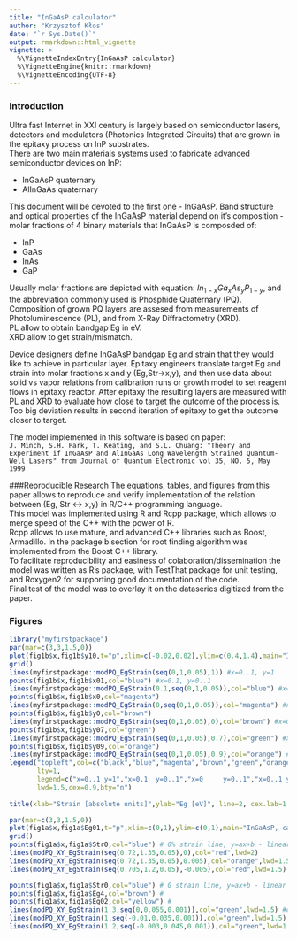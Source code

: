 ```yaml
---
title: "InGaAsP calculator"
author: "Krzysztof Kłos"  
date: "`r Sys.Date()`"
output: rmarkdown::html_vignette
vignette: >
  %\VignetteIndexEntry{InGaAsP calculator}
  %\VignetteEngine{knitr::rmarkdown}
  %\VignetteEncoding{UTF-8}
---
```

### Introduction
Ultra fast Internet in XXI century is largely based on semiconductor lasers, detectors and modulators (Photonics Integrated Circuits) that are grown in the epitaxy process on InP substrates.  
There are two main materials systems used to fabricate advanced semiconductor devices on InP:

- InGaAsP quaternary
- AlInGaAs quaternary

This document will be devoted to the first one - InGaAsP. Band structure and optical properties of the InGaAsP material depend on it's composition - molar fractions of 4 binary materials that InGaAsP is composded of:

- InP
- GaAs
- InAs
- GaP

Usually molar fractions are depicted with equation: $In_{1-x}Ga_xAs_yP_{1-y}$, and the abbreviation commonly used is Phosphide Quaternary (PQ).
Composition of grown PQ layers are assesed from measurements of Photoluminescence (PL), and from X-Ray Diffractometry (XRD).  
PL allow to obtain bandgap Eg in eV.  
XRD allow to get strain/mismatch.  

Device designers define InGaAsP bandgap Eg and strain that they would like to achieve in particular layer. Epitaxy engineers translate target Eg and strain into molar fractions x and y (Eg,Str->x,y), and then use data about solid vs vapor relations from calibration runs or growth model to set reagent flows in epitaxy reactor.  After epitaxy the resulting layers are measured with PL and XRD to evaluate how close to target the outcome of the process is.  Too big deviation results in second iteration of epitaxy to get the outcome closer to target.  

The model implemented in this software is based on paper:  
`J. Minch, S.H. Park, T. Keating, and S.L. Chuang: "Theory and Experiment if InGaAsP and AlInGaAs Long Wavelength Strained Quantum-Well Lasers" from Journal of Quantum Electronic vol 35, NO. 5, May 1999`

###Reproducible Research
The equations, tables, and figures from this paper allows to reproduce and verify implementation of the relation between (Eg, Str <-> x,y) in R/C++ programming language.  
This model was implemented using R and Rcpp package, which allows to merge speed of the C++ with the power of R.  
Rcpp allows to use mature, and advanced C++ libraries such as Boost, Armadillo. 
In the package bisection for root finding algorithm was implemented from the Boost C++ library.  
To facilitate reproducibility and easiness of colaboration/dissemination the model was written as R's package, with TestThat package for unit testing, and Roxygen2 for supporting good documentation of the code.  
Final test of the model was to overlay it on the dataseries digitized from the paper.

### Figures

```r
library("myfirstpackage")
par(mar=c(3,3,1.5,0))
plot(fig1b$x,fig1b$y10,t="p",xlim=c(-0.02,0.02),ylim=c(0.4,1.4),main="InGaAsP, calculated overlaid on digitized") #x=0..1, y=1
grid()
lines(myfirstpackage::modPQ_EgStrain(seq(0,1,0.05),1)) #x=0..1, y=1
points(fig1b$x,fig1b$x01,col="blue") #x=0.1, y=0..1
lines(myfirstpackage::modPQ_EgStrain(0.1,seq(0,1,0.05)),col="blue") #x=0.1, y=0..1
points(fig1b$x,fig1b$x0,col="magenta")
lines(myfirstpackage::modPQ_EgStrain(0,seq(0,1,0.05)),col="magenta") #x=0, y=0..1
points(fig1b$x,fig1b$y0,col="brown")
lines(myfirstpackage::modPQ_EgStrain(seq(0,1,0.05),0),col="brown") #x=0..1, y=0
points(fig1b$x,fig1b$y07,col="green")
lines(myfirstpackage::modPQ_EgStrain(seq(0,1,0.05),0.7),col="green") #x=0..1, y=0.7
points(fig1b$x,fig1b$y09,col="orange")
lines(myfirstpackage::modPQ_EgStrain(seq(0,1,0.05),0.9),col="orange") #x=0..1, y=0.9
legend("topleft",col=c("black","blue","magenta","brown","green","orange"),
       lty=1,
       legend=c("x=0..1 y=1","x=0.1  y=0..1","x=0     y=0..1","x=0..1 y=0","x=0..1 y=0.7","x=0..1 y=0.9"),
       lwd=1.5,cex=0.9,bty="n")
 
title(xlab="Strain [absolute units]",ylab="Eg [eV]", line=2, cex.lab=1.1, family="Calibri Light")

```



```r

par(mar=c(3,3,1.5,0))
plot(fig1a$x,fig1a$Eg01,t="p",xlim=c(0,1),ylim=c(0,1),main="InGaAsP, calculated overlaid on digitized")
grid()
points(fig1a$x,fig1a$Str0,col="blue") # 0% strain line, y=ax+b - linear relation between them to get 0
lines(modPQ_XY_EgStrain(seq(0.72,1.35,0.05),0),col="red",lwd=2)
lines(modPQ_XY_EgStrain(seq(0.72,1.35,0.05),0.005),col="orange",lwd=1.5) #0.5% strain line
lines(modPQ_XY_EgStrain(seq(0.705,1.2,0.05),-0.005),col="red",lwd=1.5) #-0.5% strain line

points(fig1a$x,fig1a$Str0,col="blue") # 0 strain line, y=ax+b - linear relation between them to get 0 strain
points(fig1a$x,fig1a$Eg4,col="brown") # 
points(fig1a$x,fig1a$Eg02,col="yellow") # 
lines(modPQ_XY_EgStrain(1.3,seq(0,0.055,0.001)),col="green",lwd=1.5) #constant Eg=1.3eV, nonlinear function
lines(modPQ_XY_EgStrain(1,seq(-0.01,0.035,0.001)),col="green",lwd=1.5) #constant Eg=1eV, nonlinear relation in X, Y coordinates
lines(modPQ_XY_EgStrain(1.2,seq(-0.003,0.045,0.001)),col="green",lwd=1.5) #constant Eg=1.2eV,

```
